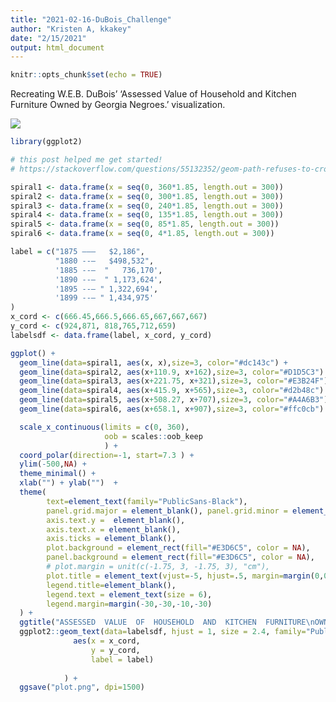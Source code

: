 ```yaml
---
title: "2021-02-16-DuBois_Challenge"
author: "Kristen A, kkakey"
date: "2/15/2021"
output: html_document
---
```


```r
knitr::opts_chunk$set(echo = TRUE)
```

Recreating W.E.B. DuBois' 'Assessed Value of Household and Kitchen Furniture Owned by Georgia Negroes.' visualization.


![](https://raw.githubusercontent.com/ajstarks/dubois-data-portraits/master/challenge/challenge07/original-plate-25.jpg)


```r
library(ggplot2)

# this post helped me get started! 
# https://stackoverflow.com/questions/55132352/geom-path-refuses-to-cross-over-the-0-360-line-in-coord-polar

spiral1 <- data.frame(x = seq(0, 360*1.85, length.out = 300))
spiral2 <- data.frame(x = seq(0, 300*1.85, length.out = 300))
spiral3 <- data.frame(x = seq(0, 240*1.85, length.out = 300))
spiral4 <- data.frame(x = seq(0, 135*1.85, length.out = 300))
spiral5 <- data.frame(x = seq(0, 85*1.85, length.out = 300))
spiral6 <- data.frame(x = seq(0, 4*1.85, length.out = 300))

label = c("1875 ———   $2,186",
          "1880 --—   $498,532",
          '1885 --—  "   736,170',
          '1890 --—  " 1,173,624',
          '1895 --— " 1,322,694',
          '1899 --— " 1,434,975'
)
x_cord <- c(666.45,666.5,666.65,667,667,667)
y_cord <- c(924,871, 818,765,712,659)
labelsdf <- data.frame(label, x_cord, y_cord)
```


```r
ggplot() +
  geom_line(data=spiral1, aes(x, x),size=3, color="#dc143c") +
  geom_line(data=spiral2, aes(x+110.9, x+162),size=3, color="#D1D5C3") +
  geom_line(data=spiral3, aes(x+221.75, x+321),size=3, color="#E3B24F") +
  geom_line(data=spiral4, aes(x+415.9, x+565),size=3, color="#d2b48c") +
  geom_line(data=spiral5, aes(x+508.27, x+707),size=3, color="#A4A6B3") +
  geom_line(data=spiral6, aes(x+658.1, x+907),size=3, color="#ffc0cb") +

  scale_x_continuous(limits = c(0, 360),
                     oob = scales::oob_keep
                     ) +
  coord_polar(direction=-1, start=7.3 ) +
  ylim(-500,NA) +
  theme_minimal() +
  xlab("") + ylab("")  +
  theme(
        text=element_text(family="PublicSans-Black"),
        panel.grid.major = element_blank(), panel.grid.minor = element_blank(),
        axis.text.y =  element_blank(),
        axis.text.x = element_blank(),
        axis.ticks = element_blank(),
        plot.background = element_rect(fill="#E3D6C5", color = NA),
        panel.background = element_rect(fill="#E3D6C5", color = NA),
        # plot.margin = unit(c(-1.75, 3, -1.75, 3), "cm"),
        plot.title = element_text(vjust=-5, hjust=.5, margin=margin(0,0,15,0), size=11),
        legend.title=element_blank(),
        legend.text = element_text(size = 6),
        legend.margin=margin(-30,-30,-10,-30)
  ) +
  ggtitle("ASSESSED  VALUE  OF  HOUSEHOLD  AND  KITCHEN  FURNITURE\nOWNED  BY  GEORGIA NEGROES.") +
  ggplot2::geom_text(data=labelsdf, hjust = 1, size = 2.4, family="PublicSans-Thin_Bold",
              aes(x = x_cord, 
                  y = y_cord, 
                  label = label)
            
            ) +
  ggsave("plot.png", dpi=1500)
```




